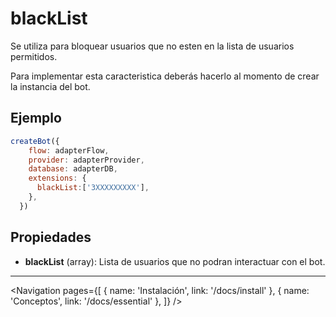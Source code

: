 
# blackList

Se utiliza para bloquear usuarios que no esten en la lista de usuarios permitidos.

Para implementar esta caracteristica deberás hacerlo al momento de crear la instancia del bot.

## Ejemplo

```js
createBot({
    flow: adapterFlow,
    provider: adapterProvider,
    database: adapterDB,
    extensions: {
      blackList:['3XXXXXXXXX'],
    },
  })
```

## Propiedades

- **blackList** (array): Lista de usuarios que no podran interactuar con el bot.

---

<Navigation
    pages={[
        { name: 'Instalación', link: '/docs/install' },
        { name: 'Conceptos', link: '/docs/essential' },
    ]}
/>
